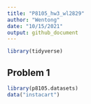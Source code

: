 ```yaml
---
title: "P8105_hw3_wl2829"
author: "Wentong"
date: "10/15/2021"
output: github_document
---
```


```r
library(tidyverse)
```


## Problem 1

```r
library(p8105.datasets)
data("instacart")
```



